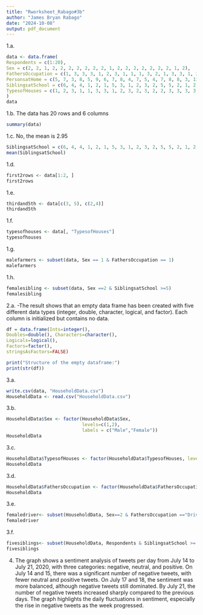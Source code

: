 ```yaml
---
title: "Rworksheet_Rabago#3b"
author: "James Bryan Rabago"
date: "2024-10-08"
output: pdf_document
---
```

1.a. 
```r
data <- data.frame(
Respondents = c(1:20),
Sex = c(2, 2, 1, 2, 2, 2, 2, 2, 2, 2, 1, 2, 2, 2, 2, 2, 2, 2, 1, 2),
FathersOccupation = c(1, 3, 3, 3, 1, 2, 3, 1, 1, 1, 3, 2, 1, 3, 3, 1, 3, 1, 2, 1) ,
PersonsatHome = c(5, 7, 3, 8, 5, 9, 6, 7, 8, 4, 7, 5, 4, 7, 8, 8, 3, 11, 7, 6),
SiblingsatSchool = c(6, 4, 4, 1, 2, 1, 5, 3, 1, 2, 3, 2, 5, 5, 2, 1, 2, 5, 3, 2),
TypesofHouses = c(1, 2, 3, 1, 1, 3, 3, 1, 2, 3, 2, 3, 2, 2, 3, 3, 3, 3, 3, 2)
)
data
```
1.b. The data has 20 rows and 6 columns 

```r
summary(data)
```
1.c. No, the mean is 2.95
```r
SiblingsatSchool = c(6, 4, 4, 1, 2, 1, 5, 3, 1, 2, 3, 2, 5, 5, 2, 1, 2, 5, 3, 2)
mean(SiblingsatSchool)
```
1.d. 
```r
first2rows <- data[1:2, ]
first2rows
```
1.e. 
```r
thirdand5th <- data[c(3, 5), c(2,4)]
thirdand5th
```
1.f. 
```r
typesofhouses <- data[, "TypesofHouses"]
typesofhouses
```
1.g. 
```r
malefarmers <- subset(data, Sex == 1 & FathersOccupation == 1)
malefarmers
```
1.h. 
```r
femalesibling <- subset(data, Sex ==2 & SiblingsatSchool >=5)
femalesibling
```
2.a. 
-The result shows that an empty data frame has been created with five different data types (integer, double, character, logical, and factor). Each column is initialized but contains no data.
```r
df = data.frame(Ints=integer(),
Doubles=double(), Characters=character(),
Logicals=logical(),
Factors=factor(),
stringsAsFactors=FALSE)

print("Structure of the empty dataframe:")
print(str(df))
```

3.a. 

```r
write.csv(data, "HouseholdData.csv")
HouseholdData <- read.csv("HouseholdData.csv")
```


3.b. 
```r
HouseholdData$Sex <- factor(HouseholdData$Sex,
                            levels=c(1,2),
                            labels = c("Male","Female"))
HouseholdData
```

3.c. 
```r
HouseholdData$TypesofHouses <- factor(HouseholdData$TypesofHouses, levels = c(1, 2, 3),labels = c("Wood", "Congrete", "Semi-congrete"))
HouseholdData
```

3.d. 
```r
HouseholdData$FathersOccupation <- factor(HouseholdData$FathersOccupation, levels = c(1, 2, 3), labels = c("Farmer", "Driver", "Others"))
HouseholdData
```

3.e. 
```r
femaledriver<- subset(HouseholdData, Sex==2 & FathersOccupation =="Driver")
femaledriver
```

3.f. 
```r
fivesiblings<- subset(HouseholdData, Respondents & SiblingsatSchool >= 5)
fivesiblings
```

4.
The graph shows a sentiment analysis of tweets per day from July 14 to July 21, 2020, with three categories: negative, neutral, and positive. On July 14 and 15, there was a significant number of negative tweets, with fewer neutral and positive tweets. On July 17 and 18, the sentiment was more balanced, although negative tweets still dominated. By July 21, the number of negative tweets increased sharply compared to the previous days. The graph highlights the daily fluctuations in sentiment, especially the rise in negative tweets as the week progressed.